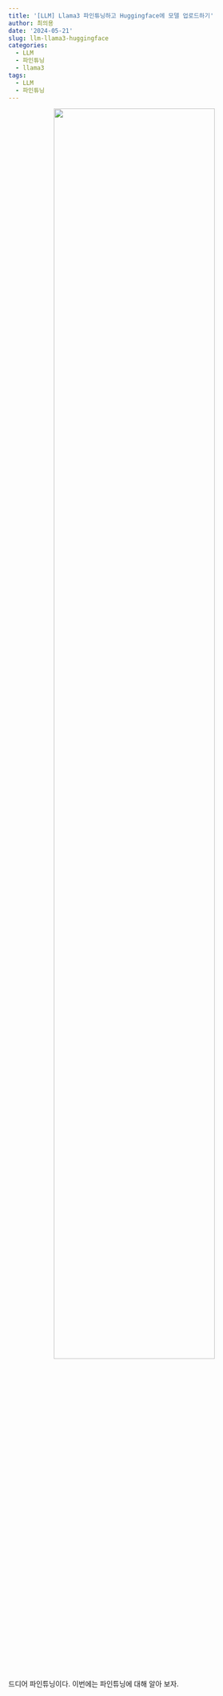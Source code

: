 ```yaml
---
title: '[LLM] Llama3 파인튜닝하고 Huggingface에 모델 업로드하기'
author: 최의용
date: '2024-05-21'
slug: llm-llama3-huggingface
categories:
  - LLM
  - 파인튜닝
  - llama3
tags:
  - LLM
  - 파인튜닝
---
```


<center>
![](images/hf_fine_tune_1.png){width=80%}
</center>

드디어 파인튜닝이다. 이번에는 파인튜닝에 대해 알아 보자. 